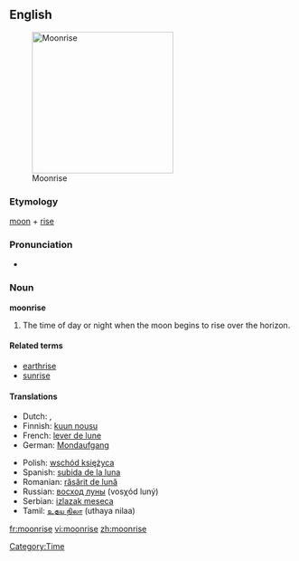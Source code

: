 ==English==
[[Image:Moonrise_on_Hobart_Bay_-_NOAA.jpg|thumb|right|250px|Moonrise]]

===Etymology===
[[moon]] + [[rise]]

===Pronunciation===
*{{audio|en-us-moonrise.ogg|Audio (US)}}

===Noun===
'''moonrise'''

# The time of day or night when the moon begins to rise over the horizon.

{{wikipedia}}
====Related terms====
*[[earthrise]]
*[[sunrise]]

====Translations====
{{top}}
*Dutch: {{t-|nl|maansopgang}}, {{t-|nl|maansopkomst}}
*Finnish: [[kuun nousu]]
*French: [[lever de lune]] {{m}}
*German: [[Mondaufgang]] {{m}}
{{mid}}
*Polish: [[wschód księżyca]] {{m}}
*Spanish: [[subida de la luna]] {{f}}
*Romanian: [[răsărit de lună]] {{n}}
*Russian: [[восход луны]] (vosχód luný) {{m}}
*Serbian: [[izlazak meseca]]
*Tamil: [[உதய நிலா]] (uthaya nilaa)
{{bottom}}

[[Category:Time]]

[[fr:moonrise]]
[[vi:moonrise]]
[[zh:moonrise]]